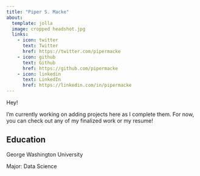 ```yaml
---
title: "Piper S. Macke"
about:
  template: jolla
  image: cropped headshot.jpg
  links:
    - icon: twitter
      text: Twitter
      href: https://twitter.com/pipermacke
    - icon: github
      text: Github
      href: https://github.com/pipermacke
    - icon: linkedin
      text: LinkedIn
      href: https://linkedin.com/in/pipermacke
---
```


Hey!

I'm currently working on adding projects here as I complete them. For now, you can check out any of my finalized work or my resume!

## Education

George Washington University

Major: Data Science
